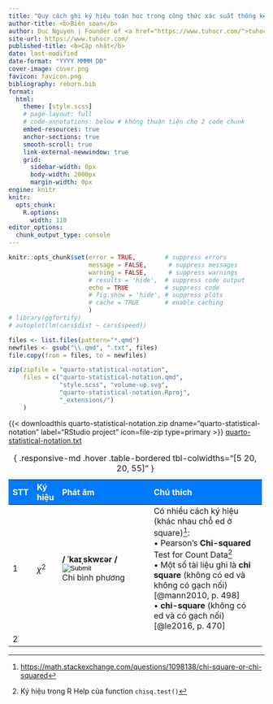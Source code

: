```yaml
---
title: "Quy cách ghi ký hiệu toán học trong công thức xác suất thống kê"
author-title: <b>Biên soạn</b>
author: Duc Nguyen | Founder of <a href="https://www.tuhocr.com/">tuhocr.com</a>
site-url: https://www.tuhocr.com/
published-title: <b>Cập nhật</b> 
date: last-modified
date-format: "YYYY MMMM DD"
cover-image: cover.png
favicon: favicon.png
bibliography: reborn.bib
format:
  html:
    theme: [style.scss]
    # page-layout: full
    # code-annotations: below # không thuận tiện cho 2 code chunk
    embed-resources: true
    anchor-sections: true
    smooth-scroll: true
    link-external-newwindow: true
    grid:
      sidebar-width: 0px
      body-width: 2000px
      margin-width: 0px
engine: knitr
knitr:
  opts_chunk:
    R.options:
      width: 110
editor_options: 
  chunk_output_type: console
---
```


```r
knitr::opts_chunk$set(error = TRUE,        # suppress errors
                      message = FALSE,      # suppress messages
                      warning = FALSE,      # suppress warnings
                      # results = 'hide',  # suppress code output
                      echo = TRUE          # suppress code
                      # fig.show = 'hide', # suppress plots
                      # cache = TRUE       # enable caching
                      )        
# library(ggfortify)
# autoplot(lm(cars$dist ~ cars$speed))

files <- list.files(pattern="*.qmd")
newfiles <- gsub("\\.qmd", ".txt", files)
file.copy(from = files, to = newfiles)

zip(zipfile = "quarto-statistical-notation", 
    files = c("quarto-statistical-notation.qmd", 
              "style.scss", "volume-up.svg",
              "quarto-statistical-notation.Rproj", 
              "_extensions/")
    )
```

<!-- https://github.com/shafayetShafee/downloadthis -->

<!-- https://icons.getbootstrap.com/?q=file -->

{{< downloadthis quarto-statistical-notation.zip dname="quarto-statistical-notation" label="RStudio project" icon=file-zip type=primary >}} <a href="https://applyr.netlify.app/codebase/quarto-statistical-notation/quarto-statistical-notation.txt" class="btn btn-success" role="button"> <i class="bi bi-file-code"></i> quarto-statistical-notation.txt</a> ‍ ‍ ‍ 

<!-- [**Để phóng lớn hình ảnh, bạn right-click vào hình chọn *Open image in new tab*.**]{style="color:#006600"} -->

<!-- https://quarto.org/docs/authoring/tables.html -->

```{=html}
<style>
    .heatMap {
        text-align: left;
    }
    .heatMap th {
        background: #007bff;
        color: white;
        word-wrap: break-word;
        text-align: left;
    }
</style>
```

```{=html}
<script>function chi_squared(){
  var music = new Audio('https://static.sfdict.com/audio/C04/C0417200.mp3');
  music.play();
  }</script>
```

::: heatMap

+-----------+-------------------+-----------------------------------------------------------------------------------------+-----------------------------------------------------------------------------------------------------------+
| STT       | Ký hiệu           | Phát âm                                                                                 | Chú thích 			                                                                                      |	
+===========+===================+=========================================================================================+===========================================================================================================+
| 1  		| ${\chi ^2}$       | **/ ˈkaɪˌskwɛər /** <input type="image" src="volume-up.svg" onclick="chi_squared()" />  | Có nhiều cách ký hiệu (khác nhau chỗ ed ở square)[^1]: 	                                                  |
|           |                   | <br> Chi bình phương     											     				  | <br> • Pearson's **Chi-squared** Test for Count Data[^2]												  |
|			|	                |                                                                                         | <br> • Một số tài liệu ghi là **chi square** (không có ed và không có gạch nối) [@mann2010, p. 498]       |
|           |         		    | 																						  | <br> • **chi-square** (không có ed và có gạch nối) [@le2016, p. 470]                                      |
+-----------+-------------------+-----------------------------------------------------------------------------------------+-----------------------------------------------------------------------------------------------------------+
| 2  		|                   |					                                                                      |				                                                                                              |
+-----------+-------------------+-----------------------------------------------------------------------------------------+-----------------------------------------------------------------------------------------------------------+
                                                                                            																															                          

: { .responsive-md .hover .table-bordered tbl-colwidths="[5 20, 20, 55]" }
:::


[^1]: <https://math.stackexchange.com/questions/1098138/chi-square-or-chi-squared>

[^2]: Ký hiệu trong R Help của function `chisq.test()`

<!-- ### <mark style="background-color: #FFFF00">Tài liệu tham khảo</mark> -->

<!-- 1.  <https://www.statisticshowto.com/statistics-basics/statistics-symbols/> -->

<!-- 2.  <https://www.bmj.com/about-bmj/resources-readers/publications/statistics-square-one> -->

<!-- 3.  <https://www.fsb.miamioh.edu/lij14/311_intu1.pdf> -->

<!-- 4.  <https://users.sussex.ac.uk/~grahamh/RM1web/StatsSymbolsGuide> -->

<!-- 5.  <https://users.sussex.ac.uk/~grahamh/RM1web/APA%20format%20for%20statistical%20notation%20and%20other%20things.pdf> -->
